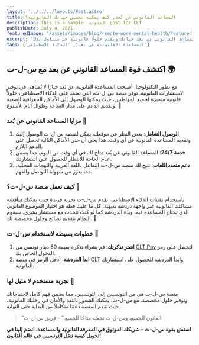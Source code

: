 ```yaml
---
layout: '../../../layouts/Post.astro'
title: المساعد القانوني عن بُعد, كيف يمكنه تحسين حياتك القانونية؟
description: This is a sample  المدونة post for CLT
publishDate: July 4, 2021
featuredImage: '/assets/images/blog/remote-work-mental-health/featured.jpg'
excerpt: 'اكتشف كيف يمكن أن يحسن المساعد القانوني عن بعد حياتك ويقدم حلولًا قانونية في متناول يدك.'
tags: ['المساعدة القانونية عن بعد', 'الذكاء الاصطناعي']
---
```



## اكتشف قوة المساعد القانوني عن بعد مع س-ل-ت 🌍

مع تطور التكنولوجيا، أصبحت المساعدة القانونية عن بُعد خيارًا لا يُضاهى في توفير الاستشارات القانونية. توفر منصة س-ل-ت، التي تعتمد على الذكاء الاصطناعي، حلولاً قانونية متميزة لجميع المواطنين، حيث يمكنها الوصول إلى الأماكن الجغرافية الصعبة وتقديم الدعم على مدار الساعة وطوال أيام الأسبوع. 🌟

### مزايا المساعد القانوني عن بُعد 🚀

1. **الوصول الشامل**: بغض النظر عن موقعك، يمكن لمنصة س-ل-ت الوصول إليك وتقديم المساعدة القانونية في أي وقت. هذا يعني أن حتى الأماكن النائية تحصل على الدعم اللازم.
2. **خدمة 24/7**: المساعد القانوني عن بُعد متاح لك في أي وقت من اليوم، مما يضمن عدم الحاجة للانتظار للحصول على استشارتك.
3. **دعم متعدد اللغات**: تتيح لك منصة س-ل-ت التفاعل باللغة العربية واللهجات المحلية، مما يعزز من سهولة التواصل والفهم.

<YouTubeEmbed url="https://www.youtube.com/watch?v=cbYr75_R15M" rounded />

### كيف تعمل منصة س-ل-ت؟ 🤖

باستخدام تقنيات الذكاء الاصطناعي، تقدم س-ل-ت تجربة فريدة حيث يمكنك مناقشة مشاكلك القانونية عبر واجهة دردشة بديهية. كل ما عليك فعله هو اختيار الموضوع القانوني الذي تحتاج المساعدة فيه، وبدء الدردشة كما لو كنت تتحدث مع مستشار بشري. سيقوم النظام بتقديم نصائح وحلول مخصصة لك. 🌟

### خطوات بسيطة لاستخدام س-ل-ت 📝

1. **اشترِ تذكرتك**: قم بشراء تذكرة بقيمة 50 دينار تونسي من [CLT Pay](https://ticket.aibc.tn) لتحصل على رمز الدخول الخاص بك.
2. **ابدأ الدردشة**: أدخل الرمز في منصة [CLT](https://clt.aibc.tn) وابدأ الدردشة للحصول على استشارتك القانونية.

### تجربة مستخدم لا مثيل لها 🌟

منصة س-ل-ت هي من التونسيين إلى التونسيين، مما يضمن فهم كامل لاحتياجاتك وتوفير حلول مخصصة. مع س-ل-ت، يمكنك الشعور بالثقة والأمان في رحلتك القانونية، حيث تقدم المنصة دعمًا متكاملاً من البداية حتى النهاية.

> “القانون للجميع، وس-ل-ت تجعله متاحًا للجميع.” – فريق س-ل-ت

**استمتع بقوة س-ل-ت – شريكك الموثوق في المعرفة القانونية والمساعدة. انضم إلينا في تحويل كيفية تنقل التونسيين في عالم القانون!**
